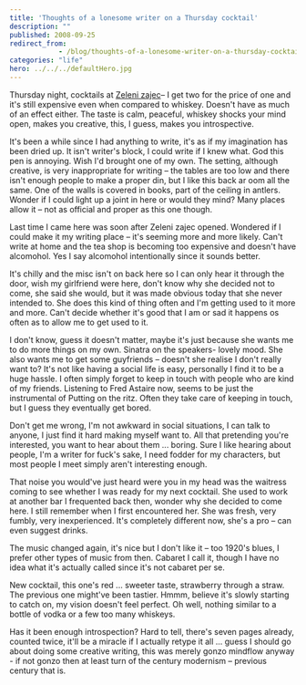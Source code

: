 ```yaml
---
title: 'Thoughts of a lonesome writer on a Thursday cocktail'
description: ""
published: 2008-09-25
redirect_from: 
            - /blog/thoughts-of-a-lonesome-writer-on-a-thursday-cocktail/swizec/66
categories: "life"
hero: ../../../defaultHero.jpg
---
```

Thursday night, cocktails at [Zeleni zajec](http://www.prizelenemzajcu.si/)– I get two for the price of one and it&#x27;s still expensive even when compared to whiskey. Doesn&#x27;t have as much of an effect either. The taste is calm, peaceful, whiskey shocks your mind open, makes you creative, this, I guess, makes you introspective.  
  
It&#x27;s been a while since I had anything to write, it&#x27;s as if my imagination has been dried up. It isn&#x27;t writer&#x27;s block, I could write if I knew what. God this pen is annoying. Wish I&#x27;d brought one of my own. The setting, although creative, is very inappropriate for writing – the tables are too low and there isn&#x27;t enough people to make a proper din, but I like this back ar oom all the same. One of the walls is covered in books, part of the ceiling in antlers. Wonder if I could light up a joint in here or would they mind? Many places allow it – not as official and proper as this one though.  
  
Last time I came here was soon after Zeleni zajec opened. Wondered if I could make it my writing place – it&#x27;s seeming more and more likely. Can&#x27;t write at home and the tea shop is becoming too expensive and doesn&#x27;t have alcomohol. Yes I say alcomohol intentionally since it sounds better.  
  
It&#x27;s chilly and the misc isn&#x27;t on back here so I can only hear it through the door, wish my girlfriend were here, don&#x27;t know why she decided not to come, she said she would, but it was made obvious today that she never intended to. She does this kind of thing often and I&#x27;m getting used to it more and more. Can&#x27;t decide whether it&#x27;s good that I am or sad it happens os often as to allow me to get used to it.  
  
I don&#x27;t know, guess it doesn&#x27;t matter, maybe it&#x27;s just because she wants me to do more things on my own. Sinatra on the speakers- lovely mood. She also wants me to get some guyfriends – doesn&#x27;t she realise I don&#x27;t really want to? It&#x27;s not like having a social life is easy, personally I find it to be a huge hassle. I often simply forget to keep in touch with people who are kind of my friends. Listening to Fred Astaire now, seems to be just the instrumental of Putting on the ritz. Often they take care of keeping in touch, but I guess they eventually get bored.  
  
Don&#x27;t get me wrong, I&#x27;m not awkward in social situations, I can talk to anyone, I just find it hard making myself want to. All that pretending you&#x27;re interested, you want to hear about them ... boring. Sure I like hearing about people, I&#x27;m a writer for fuck&#x27;s sake, I need fodder for my characters, but most people I meet simply aren&#x27;t interesting enough.  
  
That noise you would&#x27;ve just heard were you in my head was the waitress coming to see whether I was ready for my next cocktail. She used to work at another bar I frequented back then, wonder why she decided to come here. I still remember when I first encountered her. She was fresh, very fumbly, very inexperienced. It&#x27;s completely different now, she&#x27;s a pro – can even suggest drinks.  
  
The music changed again, it&#x27;s nice but I don&#x27;t like it – too 1920&#x27;s blues, I prefer other types of music from then. Cabaret I call it, though I have no idea what it&#x27;s actually called since it&#x27;s not cabaret per se.  
  
New cocktail, this one&#x27;s red ... sweeter taste, strawberry through a straw. The previous one might&#x27;ve been tastier. Hmmm, believe it&#x27;s slowly starting to catch on, my vision doesn&#x27;t feel perfect. Oh well, nothing similar to a bottle of vodka or a few too many whiskeys.  
  
Has it been enough introspection? Hard to tell, there&#x27;s seven pages already, counted twice, it&#x27;ll be a miracle if I actually retype it all ... guess I should go about doing some creative writing, this was merely gonzo mindflow anyway - if not gonzo then at least turn of the century modernism – previous century that is.